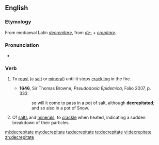 ==English==

===Etymology===
From mediaeval Latin ''[[decrepitare]]'', from {{etyl|la}} ''[[de-]]'' + ''[[crepitare]]''.

===Pronunciation===
* {{IPA|/dɪˈkɹɛpɪteɪt/}}

===Verb===
{{en-verb|decrepitat|es}}

# {{transitive}} To [[roast]] (a [[salt]] or [[mineral]]) until it stops [[crackling]] in the fire.
#* '''1646''', Sir Thomas Browne, ''Pseudodoxia Epidemica'', Folio 2007, p. 333:
#*: so will it come to pass in a pot of salt, although '''decrepitated'''; and so also in a pot of Snow.
# {{intransitive}} Of [[salts]] and [[minerals]], to [[crackle]] when heated, indicating a sudden breakdown of their particles.

[[ml:decrepitate]]
[[my:decrepitate]]
[[ta:decrepitate]]
[[te:decrepitate]]
[[vi:decrepitate]]
[[zh:decrepitate]]